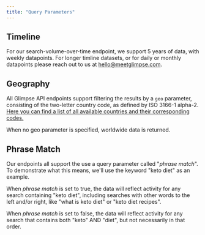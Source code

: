 ```yaml
---
title: "Query Parameters"
---
```


## **Timeline**

For our search-volume-over-time endpoint, we support 5 years of data, with weekly datapoints. For longer timline datasets, or for daily or monthly datapoints please reach out to us at [hello@meetglimpse.com](mailto:hello@meetglimpse.com.).

## **Geography**

All Glimpse API endpoints support filtering the results by a `geo` parameter, consisting of the two-letter country code, as defined by ISO 3166-1 alpha-2. [Here you can find a list of all available countries and their corresponding codes. ](https://drive.google.com/file/d/12S2j9CEeHyXFA8gohcrArSk8BBP8_soi/view?usp=sharing)

When no geo parameter is specified, worldwide data is returned.

## Phrase Match

Our endpoints all support the use a query parameter called "_phrase match_". To demonstrate what this means, we'll use the keyword "keto diet" as an example.

When _phrase match_ is set to true, the data will reflect activity for any search containing "keto diet", including searches with other words to the left and/or right, like "what is keto diet" or "keto diet recipes".

When _phrase match_ is set to false, the data will reflect activity for any search that contains both "keto" AND "diet", but not necessarily in that order.